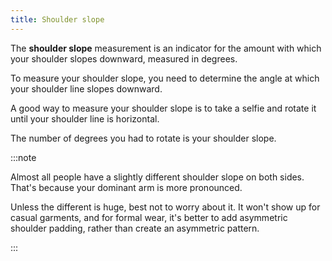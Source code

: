 ```yaml
---
title: Shoulder slope
---
```


The **shoulder slope** measurement is an indicator for the amount with which your shoulder slopes downward, measured in degrees.

To measure your shoulder slope, you need to determine the angle at which your shoulder line slopes downward.

A good way to measure your shoulder slope is to take
a selfie and rotate it until your shoulder line is horizontal.

The number of degrees you had to rotate is your shoulder slope.

:::note


Almost all people have a slightly different shoulder slope on both sides.
That's because your dominant arm is more pronounced.

Unless the different is huge, best not to worry about it.
It won't show up for casual garments, and for formal wear, it's better to add
asymmetric shoulder padding, rather than create an asymmetric pattern.

:::
<MeasieImage />
